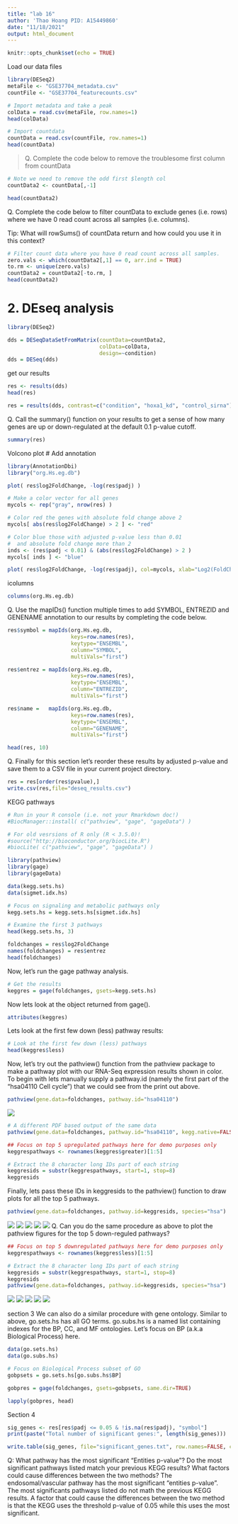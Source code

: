 ---
title: "lab 16"
author: 'Thao Hoang PID: A15449860'
date: "11/18/2021"
output: html_document
---

```{r setup, include=FALSE}
knitr::opts_chunk$set(echo = TRUE)
```

Load our data files
```{r}
library(DESeq2)
metaFile <- "GSE37704_metadata.csv"
countFile <- "GSE37704_featurecounts.csv"

# Import metadata and take a peak
colData = read.csv(metaFile, row.names=1)
head(colData)
```
```{r}
# Import countdata
countData = read.csv(countFile, row.names=1)
head(countData)
```
> Q. Complete the code below to remove the troublesome first column from countData

```{r}
# Note we need to remove the odd first $length col
countData2 <- countData[,-1]

head(countData2)
```
Q. Complete the code below to filter countData to exclude genes (i.e. rows) where we have 0 read count across all samples (i.e. columns).

Tip: What will rowSums() of countData return and how could you use it in this context?


```{r}
# Filter count data where you have 0 read count across all samples.
zero.vals <- which(countData2[,1] == 0, arr.ind = TRUE)
to.rm <- unique(zero.vals)
countData2 = countData2[-to.rm, ]
head(countData2)
```


# 2. DEseq analysis 

```{r}
library(DESeq2)
```

```{r}
dds = DESeqDataSetFromMatrix(countData=countData2,
                             colData=colData,
                             design=~condition)
dds = DESeq(dds)
```
get our results
```{r}
res <- results(dds)
head(res)
```
```{r}
res = results(dds, contrast=c("condition", "hoxa1_kd", "control_sirna"))
```

Q. Call the summary() function on your results to get a sense of how many genes are up or down-regulated at the default 0.1 p-value cutoff.
```{r}
summary(res)
```


Volcono plot
# Add annotation 

```{r}
library(AnnotationDbi)
library("org.Hs.eg.db")
```

```{r}
plot( res$log2FoldChange, -log(res$padj) )
```

```{r}
# Make a color vector for all genes
mycols <- rep("gray", nrow(res) )

# Color red the genes with absolute fold change above 2
mycols[ abs(res$log2FoldChange) > 2 ] <- "red"

# Color blue those with adjusted p-value less than 0.01
#  and absolute fold change more than 2
inds <- (res$padj < 0.01) & (abs(res$log2FoldChange) > 2 )
mycols[ inds ] <- "blue"

plot( res$log2FoldChange, -log(res$padj), col=mycols, xlab="Log2(FoldChange)", ylab="-Log(P-value)" )
```


icolumns
```{r}
columns(org.Hs.eg.db)
```


Q. Use the mapIDs() function multiple times to add SYMBOL, ENTREZID and GENENAME annotation to our results by completing the code below.

```{r}
res$symbol = mapIds(org.Hs.eg.db,
                    keys=row.names(res), 
                    keytype="ENSEMBL",
                    column="SYMBOL",
                    multiVals="first")

res$entrez = mapIds(org.Hs.eg.db,
                    keys=row.names(res),
                    keytype="ENSEMBL",
                    column="ENTREZID",
                    multiVals="first")

res$name =   mapIds(org.Hs.eg.db,
                    keys=row.names(res),
                    keytype="ENSEMBL",
                    column="GENENAME",
                    multiVals="first")

head(res, 10)
```

Q. Finally for this section let's reorder these results by adjusted p-value and save them to a CSV file in your current project directory.

```{r}
res = res[order(res$pvalue),]
write.csv(res,file="deseq_results.csv")
```

KEGG pathways
```{r}
# Run in your R console (i.e. not your Rmarkdown doc!)
#BiocManager::install( c("pathview", "gage", "gageData") )

# For old vesrsions of R only (R < 3.5.0)!
#source("http://bioconductor.org/biocLite.R")
#biocLite( c("pathview", "gage", "gageData") )
```

```{r}
library(pathview)
library(gage)
library(gageData)

data(kegg.sets.hs)
data(sigmet.idx.hs)

# Focus on signaling and metabolic pathways only
kegg.sets.hs = kegg.sets.hs[sigmet.idx.hs]

# Examine the first 3 pathways
head(kegg.sets.hs, 3)
```

```{r}
foldchanges = res$log2FoldChange
names(foldchanges) = res$entrez
head(foldchanges)
```
Now, let’s run the gage pathway analysis.
```{r}
# Get the results
keggres = gage(foldchanges, gsets=kegg.sets.hs)
```

Now lets look at the object returned from gage().
```{r}
attributes(keggres)
```
Lets look at the first few down (less) pathway results:
```{r}
# Look at the first few down (less) pathways
head(keggres$less)
```

Now, let's try out the pathview() function from the pathview package to make a pathway plot with our RNA-Seq expression results shown in color.
To begin with lets manually supply a pathway.id (namely the first part of the "hsa04110 Cell cycle") that we could see from the print out above.
```{r}
pathview(gene.data=foldchanges, pathway.id="hsa04110")
```

![](hsa04110.pathview.png)
```{r}
# A different PDF based output of the same data
pathview(gene.data=foldchanges, pathway.id="hsa04110", kegg.native=FALSE)
```
```{r}
## Focus on top 5 upregulated pathways here for demo purposes only
keggrespathways <- rownames(keggres$greater)[1:5]

# Extract the 8 character long IDs part of each string
keggresids = substr(keggrespathways, start=1, stop=8)
keggresids
```
Finally, lets pass these IDs in keggresids to the pathview() function to draw plots for all the top 5 pathways.
```{r}
pathview(gene.data=foldchanges, pathway.id=keggresids, species="hsa")
```
![](hsa04142.pathview.png)
![](hsa04640.pathview.png)
![](hsa00140.pathview.png)
![](hsa04662.pathview.png)
![](hsa04630.pathview.png)
Q. Can you do the same procedure as above to plot the pathview figures for the top 5 down-reguled pathways?
```{r}
## Focus on top 5 downregulated pathways here for demo purposes only
keggrespathways <- rownames(keggres$less)[1:5]

# Extract the 8 character long IDs part of each string
keggresids = substr(keggrespathways, start=1, stop=8)
keggresids
pathview(gene.data=foldchanges, pathway.id=keggresids, species="hsa")
```
![](hsa00010.pathview.png)
![](hsa03440.pathview.png)
![](hsa04114.pathview.png)
![](hsa03030.pathview.png)
![](hsa04110.pathview.png)

section 3
We can also do a similar procedure with gene ontology. Similar to above, go.sets.hs has all GO terms. go.subs.hs is a named list containing indexes for the BP, CC, and MF ontologies. Let’s focus on BP (a.k.a Biological Process) here.

```{r}
data(go.sets.hs)
data(go.subs.hs)

# Focus on Biological Process subset of GO
gobpsets = go.sets.hs[go.subs.hs$BP]

gobpres = gage(foldchanges, gsets=gobpsets, same.dir=TRUE)

lapply(gobpres, head)
```

Section 4
```{r}
sig_genes <- res[res$padj <= 0.05 & !is.na(res$padj), "symbol"]
print(paste("Total number of significant genes:", length(sig_genes)))
```

```{r}
write.table(sig_genes, file="significant_genes.txt", row.names=FALSE, col.names=FALSE, quote=FALSE)
```

Q: What pathway has the most significant “Entities p-value”? Do the most significant pathways listed match your previous KEGG results? What factors could cause differences between the two methods?
The endosomal/vascular pathway has the most significant "entities p-value". The most significants pathways listed do not math the previous KEGG results. A factor that could cause the differences between the two method is that the KEGG uses the threshold p-value of 0.05 while this uses the most significant. 






